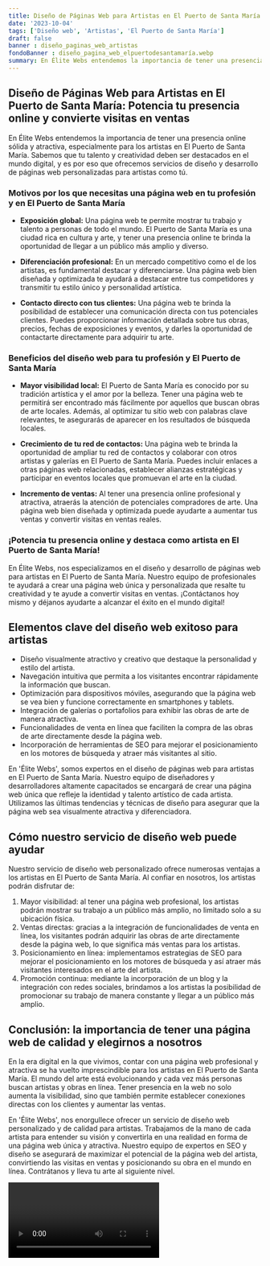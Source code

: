 ```yaml
---
title: Diseño de Páginas Web para Artistas en El Puerto de Santa María
date: '2023-10-04'
tags: ['Diseño web', 'Artistas', 'El Puerto de Santa María']
draft: false
banner : diseño_paginas_web_artistas
fondoBanner : diseño_pagina_web_elpuertodesantamaría.webp
summary: En Élite Webs entendemos la importancia de tener una presencia online sólida y atractiva, especialmente para los artistas en El Puerto de Santa María. Sabemos que tu talento y creatividad deben ser destacados en el mundo digital, y es por eso que ofrecemos servicios de diseño y desarrollo de páginas web personalizadas para artistas como tú.
---
```


## Diseño de Páginas Web para Artistas en El Puerto de Santa María: Potencia tu presencia online y convierte visitas en ventas

En Élite Webs entendemos la importancia de tener una presencia online sólida y atractiva, especialmente para los artistas en El Puerto de Santa María. Sabemos que tu talento y creatividad deben ser destacados en el mundo digital, y es por eso que ofrecemos servicios de diseño y desarrollo de páginas web personalizadas para artistas como tú.

### Motivos por los que necesitas una página web en tu profesión y en El Puerto de Santa María

- **Exposición global:** Una página web te permite mostrar tu trabajo y talento a personas de todo el mundo. El Puerto de Santa María es una ciudad rica en cultura y arte, y tener una presencia online te brinda la oportunidad de llegar a un público más amplio y diverso.

- **Diferenciación profesional:** En un mercado competitivo como el de los artistas, es fundamental destacar y diferenciarse. Una página web bien diseñada y optimizada te ayudará a destacar entre tus competidores y transmitir tu estilo único y personalidad artística.

- **Contacto directo con tus clientes:** Una página web te brinda la posibilidad de establecer una comunicación directa con tus potenciales clientes. Puedes proporcionar información detallada sobre tus obras, precios, fechas de exposiciones y eventos, y darles la oportunidad de contactarte directamente para adquirir tu arte.

### Beneficios del diseño web para tu profesión y El Puerto de Santa María

- **Mayor visibilidad local:** El Puerto de Santa María es conocido por su tradición artística y el amor por la belleza. Tener una página web te permitirá ser encontrado más fácilmente por aquellos que buscan obras de arte locales. Además, al optimizar tu sitio web con palabras clave relevantes, te asegurarás de aparecer en los resultados de búsqueda locales.

- **Crecimiento de tu red de contactos:** Una página web te brinda la oportunidad de ampliar tu red de contactos y colaborar con otros artistas y galerías en El Puerto de Santa María. Puedes incluir enlaces a otras páginas web relacionadas, establecer alianzas estratégicas y participar en eventos locales que promuevan el arte en la ciudad.

- **Incremento de ventas:** Al tener una presencia online profesional y atractiva, atraerás la atención de potenciales compradores de arte. Una página web bien diseñada y optimizada puede ayudarte a aumentar tus ventas y convertir visitas en ventas reales.

### ¡Potencia tu presencia online y destaca como artista en El Puerto de Santa María!

En Élite Webs, nos especializamos en el diseño y desarrollo de páginas web para artistas en El Puerto de Santa María. Nuestro equipo de profesionales te ayudará a crear una página web única y personalizada que resalte tu creatividad y te ayude a convertir visitas en ventas. ¡Contáctanos hoy mismo y déjanos ayudarte a alcanzar el éxito en el mundo digital!

<GifSeo />

<Cta />

## Elementos clave del diseño web exitoso para artistas

- Diseño visualmente atractivo y creativo que destaque la personalidad y estilo del artista.
- Navegación intuitiva que permita a los visitantes encontrar rápidamente la información que buscan.
- Optimización para dispositivos móviles, asegurando que la página web se vea bien y funcione correctamente en smartphones y tablets.
- Integración de galerías o portafolios para exhibir las obras de arte de manera atractiva.
- Funcionalidades de venta en línea que faciliten la compra de las obras de arte directamente desde la página web.
- Incorporación de herramientas de SEO para mejorar el posicionamiento en los motores de búsqueda y atraer más visitantes al sitio.

En 'Élite Webs', somos expertos en el diseño de páginas web para artistas en El Puerto de Santa María. Nuestro equipo de diseñadores y desarrolladores altamente capacitados se encargará de crear una página web única que refleje la identidad y talento artístico de cada artista. Utilizamos las últimas tendencias y técnicas de diseño para asegurar que la página web sea visualmente atractiva y diferenciadora.

## Cómo nuestro servicio de diseño web puede ayudar

Nuestro servicio de diseño web personalizado ofrece numerosas ventajas a los artistas en El Puerto de Santa María. Al confiar en nosotros, los artistas podrán disfrutar de:

1. Mayor visibilidad: al tener una página web profesional, los artistas podrán mostrar su trabajo a un público más amplio, no limitado solo a su ubicación física.
2. Ventas directas: gracias a la integración de funcionalidades de venta en línea, los visitantes podrán adquirir las obras de arte directamente desde la página web, lo que significa más ventas para los artistas.
3. Posicionamiento en línea: implementamos estrategias de SEO para mejorar el posicionamiento en los motores de búsqueda y así atraer más visitantes interesados en el arte del artista.
4. Promoción continua: mediante la incorporación de un blog y la integración con redes sociales, brindamos a los artistas la posibilidad de promocionar su trabajo de manera constante y llegar a un público más amplio.

## Conclusión: la importancia de tener una página web de calidad y elegirnos a nosotros

En la era digital en la que vivimos, contar con una página web profesional y atractiva se ha vuelto imprescindible para los artistas en El Puerto de Santa María. El mundo del arte está evolucionando y cada vez más personas buscan artistas y obras en línea. Tener presencia en la web no solo aumenta la visibilidad, sino que también permite establecer conexiones directas con los clientes y aumentar las ventas.

En 'Élite Webs', nos enorgullece ofrecer un servicio de diseño web personalizado y de calidad para artistas. Trabajamos de la mano de cada artista para entender su visión y convertirla en una realidad en forma de una página web única y atractiva. Nuestro equipo de expertos en SEO y diseño se asegurará de maximizar el potencial de la página web del artista, convirtiendo las visitas en ventas y posicionando su obra en el mundo en línea. Contrátanos y lleva tu arte al siguiente nivel.

<Video />

<CtaBot job='Artistas' city='El Puerto de Santa María'/>

<Gmaps query='El Puerto de Santa María+españa+maps' />